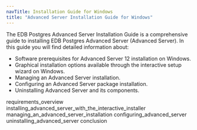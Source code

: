 ```yaml
---
navTitle: Installation Guide for Windows
title: "Advanced Server Installation Guide for Windows"
---
```




The EDB Postgres Advanced Server Installation Guide is a comprehensive guide to installing EDB Postgres Advanced Server (Advanced Server). In this guide you will find detailed information about:

  - Software prerequisites for Advanced Server 12 installation on Windows.
  - Graphical installation options available through the interactive setup wizard on Windows.
  - Managing an Advanced Server installation.
  - Configuring an Advanced Server package installation.
  - Uninstalling Advanced Server and its components.

<div class="toctree" data-maxdepth="3">

requirements_overview installing_advanced_server_with_the_interactive_installer managing_an_advanced_server_installation configuring_advanced_server uninstalling_advanced_server conclusion

</div>
